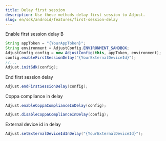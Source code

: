 ```yaml
---
title: Delay first session
description: Use these methods delay first session to Adjust.
slug: en/sdk/android/features/first-session-delay
---
```


Enable first session delay B

<Tabs>
<Tab title="Java" sync="java">

```java
String appToken = "{YourAppToken}";
String environment = AdjustConfig.ENVIRONMENT_SANDBOX;
AdjustConfig config = new AdjustConfig(this, appToken, environment);
config.enableFirstSessionDelay("{YourExternalDeviceId}");
//...
Adjust.initSdk(config);
```

</Tab>
</Tabs>

End first session delay

<Tabs>
<Tab title="Java" sync="java">

```java
Adjust.endFirstSessionDelay(config);
```

</Tab>
</Tabs>

Coppa compliance in delay

<Tabs>
<Tab title="Java" sync="java">

```java
Adjust.enableCoppaComplianceInDelay(config);
```

</Tab>
</Tabs>

<Tabs>
<Tab title="Java" sync="java">

```java
Adjust.disableCoppaComplianceInDelay(config);
```

</Tab>
</Tabs>

External device id in delay

<Tabs>
<Tab title="Java" sync="java">

```java
Adjust.setExternalDeviceIdInDelay("{YourExternalDeviceId}");
```

</Tab>
</Tabs>
